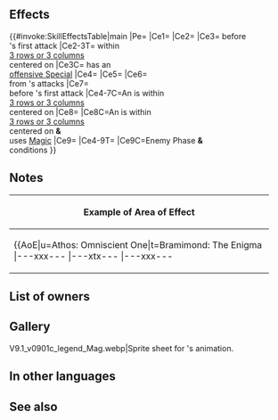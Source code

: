 {{Weapon Infobox
|tagid=SID_八神アーリアル
|intID=4548
|userVersion1=Closed
|userVersion2=Open
|exclusive=1
|weaponType=Blue Tome
|cost=400
|might=14
|range=2
|cooldown=-1
|effectiveness=Magic
|effect=Accelerates Special trigger (cooldown count-1).<br>Effective against magic foes.<br><br>For allies within 3 rows or 3 columns centered on unit, grants Atk/Def/Res+5 during combat, and also, if ally's attack can trigger ally's Special, grants Special cooldown count-1 to ally before their first attack during combat, and also, if ally cannot perform a follow-up attack and attack twice, grants Special cooldown count-1 to ally before their first attack during combat.<br><br>If there is an ally within 3 rows or 3 columns centered on unit, grants bonus to unit's Atk/Def/Res = 20% of unit's Res at start of combat + 5, deals damage = 20% of unit's Res (excluding area-of-effect Specials), reduces damage from foe's attacks by 20% of unit's Res (excluding area-of-effect Specials), and grants Special cooldown count-1 to unit before unit's first attack during combat.<br><br>If there is an ally within 3 rows or 3 columns centered on unit and foe uses magic, grants Atk+10 to unit during combat, and also, if foe initiates combat, unit can counterattack before foe's first attack.
|required=Thoron;Shine
|properties=random_owner
}}
==Effects==
{{#invoke:SkillEffectsTable|main
|Pe={{Eft|Accelerates Special}}
|Ce1={{Eft|Effectiveness|{{Cwti|group=1|Magic}} [[Magic]]}}
|Ce2={{Eft|Temporary buffs|Atk/Def/Res|5}}
|Ce3={{Eft|Reduce Cooldown|(2 if {{Tgt|Ally}} can't<br>[[follow-up]] '''&''' [[attack twice]];<br>else 1)}} before<br>{{Tgt|Ally}}'s first attack
|Ce2-3T={{Tgt|Allies}} within<br>[[3 rows or 3 columns]]<br>centered on {{Tgt|Unit}}
|Ce3C={{Tgt|Ally}} has an<br>[[offensive Special]]
|Ce4={{Eft|Temporary buffs|Atk/Def/Res|20% of {{Tgt|Unit}}'s Res<br>at start of combat, +5}}
|Ce5={{Eft|Damage Boost|20% of {{Tgt|Unit}}'s Res}}
|Ce6={{Eft|Damage Reduction|20% of {{Tgt|Unit}}'s Res}}<br>from {{Tgt|Foe}}'s attacks
|Ce7={{Eft|Reduce Cooldown|1}}<br>before {{Tgt|Unit}}'s first attack
|Ce4-7C=An {{Tgt|Ally}} is within<br>[[3 rows or 3 columns]]<br>centered on {{Tgt|Unit}}
|Ce8={{Eft|Temporary buffs|Atk|10}}
|Ce8C=An {{Tgt|Ally}} is within<br>[[3 rows or 3 columns]]<br>centered on {{Tgt|Unit}} '''&'''<br>{{Tgt|Foe}} uses {{Cwti|group=1|Magic}} [[Magic]]
|Ce9={{Eft|Vantage}}
|Ce4-9T={{Tgt|Unit}}
|Ce9C=Enemy Phase '''&'''<br>{{Eft|Temporary buffs|Atk|10}} conditions
}}

==Notes==
{{Effective damage bonus|magic}}
{{Temporary buffs}}
{{CombatCooldownCount|-1}}
{{AlliesCombatEffect|temporary buffs and -1 special cooldown count effects}}
{{At start of combat}}
{{DamageBoost}}
{{FlatDamageReduction}}
{{Preempt}}
{|class="wikitable default mw-collapsible" 
!Example of Area of Effect
|-
|align="middle" style="max-width:450px;margin:auto"|{{AoE|u=Athos: Omniscient One|t=Bramimond: The Enigma
|---xxx---
|---xtx---
|---xxx---
|xxxxxxxxx
|xxxxuxxxx
|xxxxxxxxx
|---xxx---
|---xxx---
|---xxx---
}}
|}

==List of owners==
{{Skill Hero List}}
==Gallery==
<gallery>
V9.1_v0901c_legend_Mag.webp|Sprite sheet for {{PAGENAME}}'s animation.
</gallery>
==In other languages==
{{OtherLanguages
|japanese=
|german=
|spanishEU=
|spanishLA=
|french=
|italian=
|chineseTW=
|portuguese=
}}
==See also==
{{See also skills|cond=WikiName LIKE '%aureola%' OR Description LIKE '%counterattack before foe_s first attack%' AND Exclusive='1'}}
{{Weapons Navbox}}
